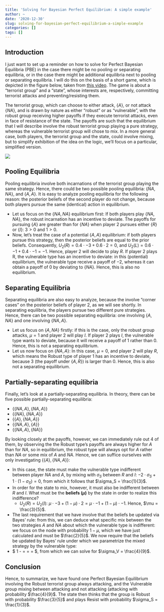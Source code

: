 ```yaml
---
title: 'Solving for Bayesian Perfect Equilibrium: A simple example'
author: ~
date: '2020-12-30'
slug: solving-for-bayesian-perfect-equilibrium-a-simple-example
categories: []
tags: []
---
```


## Introduction

I just want to set up a reminder on how to solve for Perfect Bayesian Equilibria (PBE) in the case there might be no pooling or separating equilibria, or in the case there might be additional equilibria next to pooling or separating equilibria. I will do this on the basis of a short game, which is depicted in the figure below, taken from [this video](https://www.youtube.com/watch?v=lPhQFHrjV8g). The game is about a "terrorist group" and a "state", whose interests are, respectively, committing terrorist attacks and preventing/resisting them. 

The terrorist group, which can choose to either attack, $\{ A \}$, or not attack $\{ NA \}$, and is drawn by nature as either "robust" or as "vulnerable", with the robust group receiving higher payoffs if they execute terrorist attacks, even in face of resistance of the state. The payoffs are such that the equilibrium that I will describe involve the robust terrorist group playing a pure strategy, whereas the vulnerable terrorist group will chose to mix. In a more general case, both players, the terrorist group and the state, could involve mixing, but to simplify exhibition of the idea on the logic, we'll focus on a particular, simplified version.

![](/img/game_pbe.png)

## Pooling Equilibria

Pooling equilibria involve both incarnations of the terrorist group playing the same strategy. Hence, there could be two possible pooling equilibria: $\{ NA, NA \}$, and $\{A, A\}$. It is easy to analyze pooling equilibria for the following reason: the posterior beliefs of the second player do not change, because both players pursue the same (identical) action in equilibrium. 

- Let us focus on the $\{ NA, NA \}$ equilibrium first: If both players play $\{ NA, NA \}$, the robust incarnation has an incentive to deviate. The payoffs for pursuing $\{A\}$ are greater than for $\{ NA \}$ when player 2 pursues either $\{ R\}$ or $\{I\}$: $3 > 0$ and $1 > 0$. 
- Now, let's treat the case of a potential $\{A , A\}$ equilibrium: if both players pursue this strategy, then the posterior beliefs are equal to the prior beliefs. Consequently, $U_2 (R) = 0.4 \cdot -3 + 0.6 \cdot 2 = 0$, and $U_2(L) = 0.6 \cdot -1 + 0.4 \cdot -1 = -1$. Hence, player 2 will decide to play $R$. If player 2 plays R, the vulnerable type has an incentive to deviate: in this (potential) equilibrium, the vulnerable type receive a payoff of $-2$, whereas it can obtain a payoff of $0$ by deviating to $\{ NA \}$. Hence, this is also no equilibrium. 

## Separating Equilibria

Separating equilibria are also easy to analyze, because the involve "corner cases" on the posterior beliefs of player 2, as we will see shortly. In separating equilibria, the players pursue two different pure strategies. Hence, there can be two possible separating equilibria: one involving $\{A, NA \}$ and one involving $\{NA, A \}$. 

- Let us focus on $\{A, NA \}$ firstly: if this is the case, only the robust group attacks, $\mu = 1$ and player 2 will play $I$. If player 2 plays $I$, the vulnerable type wants to deviate, because it will receive a payoff of $1$ rather than $0$. Hence, this is not a separating equilibrium. 
- Let us now focus on $\{NA, A \}$: In this case, $\mu = 0$, and player 2 will play $R$, which means the Robust type of player 1 has an incentive to deviate, because $3$ (the payoff under $\{A, R \}$) is larger than $0$. Hence, this is also not a separating equilibrium. 

## Partially-separating equilibria

Finally, let's look at a partially-separating equilibria. In theory, there can be five possible partially-separating equilibria:

-  $\{\{ NA, A\}, \{NA, A\}\}$
-  $\{\{ NA\}, \{NA, A\}\}$
-  $\{\{A\}, \{NA, A\}\}$
- $\{\{ NA, A\}, \{A\}\}$
- $\{ \{ NA, A \}, \{NA\}\}$

By looking closely at the payoffs, however, we can immediately rule out 4 of them, by observing the the Robust type's payoffs are always higher for $A$ than for $NA$, so in equilibrium, the robust type will always opt for $A$ rather than $NA$ or some mix of $A$ and $NA$. Hence, we can suffice ourselves with only investigating  $\{\{A\}, \{NA, A\}\}$:

- In this case, the state must make the vulnerable type indifferent between player $NA$ and $A$, by mixing with $\sigma_S$ between $R$ and $I$:  $-2 \cdot \sigma_S + 1 \cdot (1- \sigma_S) = 0$, from which it follows that $\sigma_S = \frac{1}{3}$. 
- In order for the state to mix, however, it must also be indifferent between $R$ and $I$. What must be the **beliefs ($\mu$)** by the state in order to realize this indifference?
  - $U_2 (R) = U_2(I)$: $\mu \cdot -3 + (1-\mu) \cdot 2 = \mu \cdot -1 + (1-\mu) \cdot -1$. Hence, $\mu = \frac{3}{5}$. 
- The last requirement that we have involve that the beliefs be updated via Bayes' rule: from this, we can deduce what specific mix between the two strategies $A$ and $NA$ about which the vulnerable type is indifferent: we focus on the node with probability $1-\mu$, which we have just calculated and must be $\frac{2}{5}$. We now require that the beliefs be updated by Bayes' rule under which we parametrize the mixed strategy by the vulnerable type:
- $ 1 - \mu = \frac{2}{5} = \frac{\text{Pr}(\text{A } \and \text{ Vulnerable})}{\text{Pr}(A)} = \frac{0.6 \cdot \sigma_V}{0.6 \cdot \sigma_V + 0.4}$, from which we can solve for $\sigma_V = \frac{4}{9}$. 

## Conclusion

Hence, to summarize, we have found one Perfect Bayesian Equilibrium involving the Robust terrorist group always attacking, and the Vulnerable group mixing between attacking and not attacking (attacking with probability $\frac{4}{9}$. The state then thinks that the group is Robust with probability $\frac{3}{5}$ and plays Resist with probability $\sigma_S = \frac{1}{3}$. 
